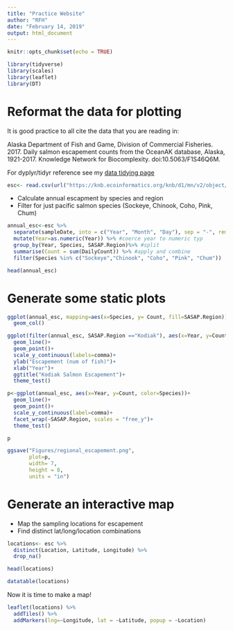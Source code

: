 ```yaml
---
title: "Practice Website"
author: "RFH"
date: "February 14, 2019"
output: html_document
---
```


```r
knitr::opts_chunk$set(echo = TRUE)
```

```r
library(tidyverse)
library(scales)
library(leaflet)
library(DT)
```

# Reformat the data for plotting
It is good practice to all cite the data that you are reading in:

Alaska Department of Fish and Game, Division of Commercial Fisheries. 2017. Daily salmon escapement counts from the OceanAK database, Alaska, 1921-2017. Knowledge Network for Biocomplexity. doi:10.5063/F1S46Q6M.

For dyplyr/tidyr reference see my [data tidying page](https://github.com/rfinger/arctic-training/blob/master/functions-tutorial.Rmd)


```r
esc<- read.csv(url("https://knb.ecoinformatics.org/knb/d1/mn/v2/object/urn%3Auuid%3Af119a05b-bbe7-4aea-93c6-85434dcb1c5e", method="libcurl"), stringsAsFactors = F )

```

* Calculate annual escapment by species and region
* Filter for just pacific salmon species (Sockeye, Chinook, Coho, Pink, Chum)

```r
annual_esc<-esc %>% 
  separate(sampleDate, into = c("Year", "Month", "Day"), sep = "-", remove = F) %>% 
  mutate(Year=as.numeric(Year)) %>% #coerce year to numeric typ
  group_by(Year, Species, SASAP.Region)%>% #split
  summarise(Count = sum(DailyCount)) %>% #apply and combine
  filter(Species %in% c("Sockeye","Chinook", "Coho", "Pink", "Chum"))

head(annual_esc)
```



# Generate some static plots

```r
ggplot(annual_esc, mapping=aes(x=Species, y= Count, fill=SASAP.Region))+
  geom_col()
```

```r
ggplot(filter(annual_esc, SASAP.Region =="Kodiak"), aes(x=Year, y=Count, color=Species))+
  geom_line()+
  geom_point()+
  scale_y_continuous(labels=comma)+
  ylab("Escapement (num of fish)")+
  xlab("Year")+
  ggtitle("Kodiak Salmon Escapement")+
  theme_test()
```

```r
p<-ggplot(annual_esc, aes(x=Year, y=Count, color=Species))+
  geom_line()+
  geom_point()+
  scale_y_continuous(label=comma)+
  facet_wrap(~SASAP.Region, scales = "free_y")+
  theme_test()

p

ggsave("Figures/regional_escapement.png", 
       plot=p,
       width= 7,
       height = 8,
       units = "in")

```

# Generate an interactive map

* Map the sampling locations for escapement
* Find distinct lat/long/location combinations

```r
locations<- esc %>% 
  distinct(Location, Latitude, Longitude) %>% 
  drop_na()

head(locations)
```
```r
datatable(locations)
```

Now it is time to make a map!

```r
leaflet(locations) %>% 
  addTiles() %>% 
  addMarkers(lng=~Longitude, lat = ~Latitude, popup = ~Location)
```

